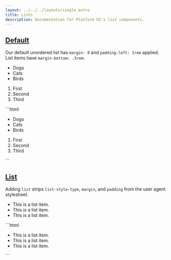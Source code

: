 ```yaml
---
layout: ../../../layouts/single.astro
title: Lists
description: Documentation for Platform UI's list components.
---
```


## [Default](#default)

Our default unordered list has `margin: 0` and `padding-left: 1rem` applied. List items have `margin-bottom: .5rem`.

<ul>
  <li>Dogs</li>
  <li>Cats</li>
  <li>Birds</li>
</ul>
<div class="my-3"></div>
<ol>
  <li>First</li>
  <li>Second</li>
  <li>Third</li>
</ol>

<Codemarkup>
```html
<!-- Unordered List -->
<ul>
  <li>Dogs</li>
  <li>Cats</li>
  <li>Birds</li>
</ul>

<!-- Ordered List -->
<ol>
  <li>First</li>
  <li>Second</li>
  <li>Third</li>
</ol>
```
</Codemarkup>


## [List](#list)

Adding `list` strips `list-style-type`, `margin`, and `padding` from the user agent stylesheet.

<Codedemo>
<ul class="list">
  <li>This is a list item.</li>
  <li>This is a list item.</li>
  <li>This is a list item.</li>
</ul>
</Codedemo>

<Codemarkup>
```html
<ul class="list">
   <li>This is a list item.</li>
   <li>This is a list item.</li>
   <li>This is a list item.</li>
 </ul>
```
</Codemarkup>

<Modifiers>
<Modifiersrow
  modifier="list--inline"
  behavior="An inline flex list." 
/>
<Modifiersrow
  modifier="list--bordered"
  behavior="Adds a bottom border when adding `list__item` to each child `<li>`" 
/>
</Modifiers>